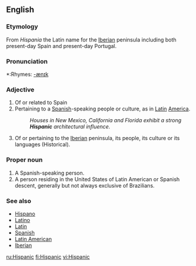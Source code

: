 ==English==

===Etymology===
From ''Hispania'' the Latin name for the [[Iberia]]n peninsula including both present-day Spain and present-day Portugal.

===Pronunciation===
*:Rhymes: [[Rhymes:English:-ænɪk|-ænɪk]]

===Adjective===
{{en-adj-more}}
# Of or related to Spain
# Pertaining to a [[Spanish]]-speaking people or culture, as in [[Latin]] [[America]].
#:''Houses in New Mexico, California and Florida exhibit a strong '''Hispanic''' architectural influence.''
# Of or pertaining to the [[Iberia]]n peninsula, its people, its culture or its languages (Historical).


===Proper noun===
{{en-proper noun|s}}

# A Spanish-speaking person.
# A person residing in the United States of Latin American or Spanish descent, generally but not always exclusive of Brazilians.

===See also===
* [[Hispano]]
* [[Latino]]
* [[Latin]]
* [[Spanish]]
* [[Latin American]]
* [[Iberian]]

[[ru:Hispanic]]
[[fi:Hispanic]]
[[vi:Hispanic]]